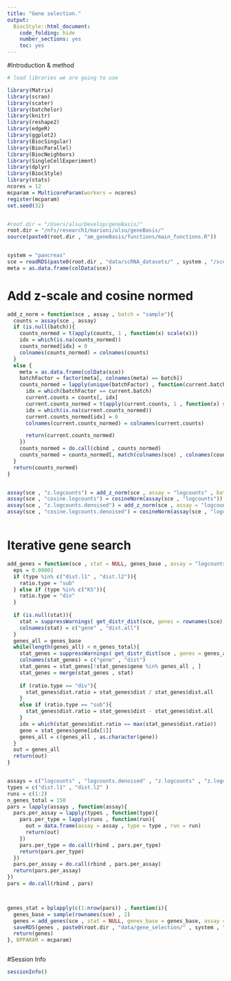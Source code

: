 ```yaml
---
title: "Gene selection."
output:
  BiocStyle::html_document:
    code_folding: hide
    number_sections: yes
    toc: yes  
---
```


#Introduction & method


```r
# load libraries we are going to use

library(Matrix)
library(scran)
library(scater)
library(batchelor)
library(knitr)
library(reshape2)
library(edgeR)
library(ggplot2)
library(BiocSingular)
library(BiocParallel)
library(BiocNeighbors)
library(SingleCellExperiment)
library(dplyr)
library(BiocStyle)
library(stats)
ncores = 12
mcparam = MulticoreParam(workers = ncores)
register(mcparam)
set.seed(32)


#root.dir = "/Users/alsu/Develop/geneBasis/"
root.dir = "/nfs/research1/marioni/alsu/geneBasis/"
source(paste0(root.dir , "am_geneBasis/functions/main_functions.R"))


system = "pancreas"
sce = readRDS(paste0(root.dir , "data/scRNA_datasets/" , system , "/sce_denoised_" , system , ".Rds"))
meta = as.data.frame(colData(sce))


```

# Add z-scale and cosine normed 

```r


add_z_norm = function(sce , assay , batch = "sample"){
  counts = assay(sce , assay)
  if (is.null(batch)){
    counts_normed = t(apply(counts, 1 , function(x) scale(x)))
    idx = which(is.na(counts_normed))
    counts_normed[idx] = 0
    colnames(counts_normed) = colnames(counts)
  }
  else {
    meta = as.data.frame(colData(sce))
    batchFactor = factor(meta[, colnames(meta) == batch])
    counts_normed = lapply(unique(batchFactor) , function(current.batch){
      idx = which(batchFactor == current.batch)
      current.counts = counts[, idx]
      current.counts_normed = t(apply(current.counts, 1 , function(x) scale(x)))
      idx = which(is.na(current.counts_normed))
      current.counts_normed[idx] = 0
      colnames(current.counts_normed) = colnames(current.counts)

      return(current.counts_normed)
    })
    counts_normed = do.call(cbind , counts_normed)
    counts_normed = counts_normed[, match(colnames(sce) , colnames(counts_normed))]
  }
  return(counts_normed)
}


assay(sce , "z.logcounts") = add_z_norm(sce , assay = "logcounts" , batch = "sample")
assay(sce , "cosine.logcounts") = cosineNorm(assay(sce , "logcounts"))
assay(sce , "z.logcounts.denoised") = add_z_norm(sce , assay = "logcounts.denoised" , batch = "sample")
assay(sce , "cosine.logcounts.denoised") = cosineNorm(assay(sce , "logcounts.denoised"))



```

# Iterative gene search

```r


add_genes = function(sce , stat = NULL, genes_base , assay = "logcounts", n_genes_total , batch , type){
  eps = 0.00001
  if (type %in% c("dist.l1" , "dist.l2")){
    ratio.type = "sub"
  } else if (type %in% c("KS")){
    ratio.type = "div"
  }
    
  if (is.null(stat)){
    stat = suppressWarnings( get_distr_dist(sce, genes = rownames(sce), assay = assay, batch = batch , n.neigh = 5 , nPC = 50 , genes.predict = rownames(sce) , type = type) )
    colnames(stat) = c("gene" , "dist.all")
  }
  genes_all = genes_base
  while(length(genes_all) < n_genes_total){
    stat_genes = suppressWarnings( get_distr_dist(sce , genes = genes_all , assay = assay , batch = batch, n.neigh = 5 , nPC = NULL , genes.predict = rownames(sce) , type = type) )
    colnames(stat_genes) = c("gene" , "dist")   
    stat_genes = stat_genes[!stat_genes$gene %in% genes_all , ] 
    stat_genes = merge(stat_genes , stat)
    
    if (ratio.type == "div"){
      stat_genes$dist.ratio = stat_genes$dist / stat_genes$dist.all 
    }
    else if (ratio.type == "sub"){
      stat_genes$dist.ratio = stat_genes$dist - stat_genes$dist.all 
    }  
    idx = which(stat_genes$dist.ratio == max(stat_genes$dist.ratio))
    gene = stat_genes$gene[idx[1]]
    genes_all = c(genes_all , as.character(gene))
  }
  out = genes_all
  return(out)
}


assays = c("logcounts" , "logcounts.denoised" , "z.logcounts" , "z.logcounts.denoised" , "cosine.logcounts" , "cosine.logcounts.denoised")
types = c("dist.l1" , "dist.l2" )
runs = c(1:2)
n_genes_total = 150
pars = lapply(assays , function(assay){
  pars.per_assay = lapply(types , function(type){
    pars.per_type = lapply(runs , function(run){
      out = data.frame(assay = assay , type = type , run = run)
      return(out)
    })
    pars.per_type = do.call(rbind , pars.per_type)
    return(pars.per_type)
  })
  pars.per_assay = do.call(rbind , pars.per_assay)
  return(pars.per_assay)
}) 
pars = do.call(rbind , pars)



genes_stat = bplapply(c(1:nrow(pars)) , function(i){
  genes_base = sample(rownames(sce) , 2)
  genes = add_genes(sce , stat = NULL, genes_base = genes_base, assay = pars$assay[i], n_genes_total = n_genes_total, batch = "sample", type = pars$type[i])
  saveRDS(genes , paste0(root.dir , "data/gene_selection/" , system , "/" , pars$assay[i] , "_" , pars$type[i] , "_", pars$run[i], ".Rds"))
  return(genes)
}, BPPARAM = mcparam)



```

#Session Info

```r
sessionInfo()
```
